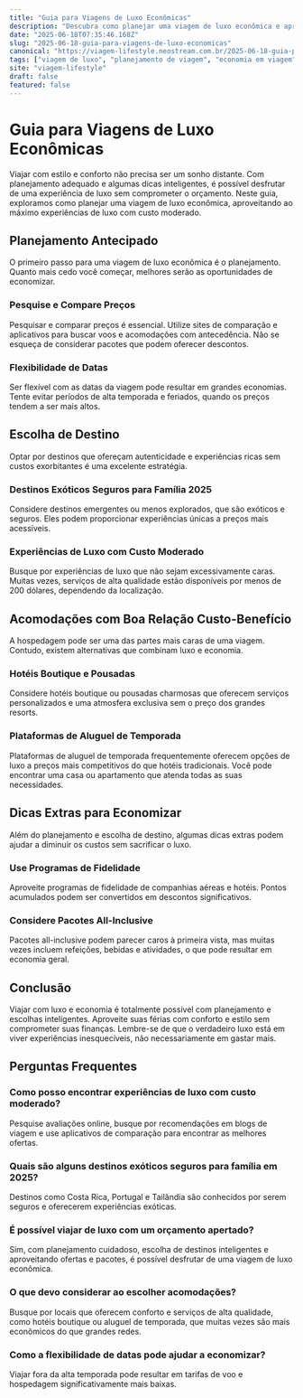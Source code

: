 ```yaml
---
title: "Guia para Viagens de Luxo Econômicas"
description: "Descubra como planejar uma viagem de luxo econômica e aproveitar experiências incríveis sem gastar muito."
date: "2025-06-18T07:35:46.168Z"
slug: "2025-06-18-guia-para-viagens-de-luxo-economicas"
canonical: "https://viagem-lifestyle.neostream.com.br/2025-06-18-guia-para-viagens-de-luxo-economicas"
tags: ["viagem de luxo", "planejamento de viagem", "economia em viagem", "destinos exóticos", "hospedagem econômica"]
site: "viagem-lifestyle"
draft: false
featured: false
---
```


# Guia para Viagens de Luxo Econômicas

Viajar com estilo e conforto não precisa ser um sonho distante. Com planejamento adequado e algumas dicas inteligentes, é possível desfrutar de uma experiência de luxo sem comprometer o orçamento. Neste guia, exploramos como planejar uma viagem de luxo econômica, aproveitando ao máximo experiências de luxo com custo moderado.

## Planejamento Antecipado

O primeiro passo para uma viagem de luxo econômica é o planejamento. Quanto mais cedo você começar, melhores serão as oportunidades de economizar.

### Pesquise e Compare Preços

Pesquisar e comparar preços é essencial. Utilize sites de comparação e aplicativos para buscar voos e acomodações com antecedência. Não se esqueça de considerar pacotes que podem oferecer descontos.

### Flexibilidade de Datas

Ser flexível com as datas da viagem pode resultar em grandes economias. Tente evitar períodos de alta temporada e feriados, quando os preços tendem a ser mais altos.

## Escolha de Destino

Optar por destinos que ofereçam autenticidade e experiências ricas sem custos exorbitantes é uma excelente estratégia.

### Destinos Exóticos Seguros para Família 2025

Considere destinos emergentes ou menos explorados, que são exóticos e seguros. Eles podem proporcionar experiências únicas a preços mais acessíveis.

### Experiências de Luxo com Custo Moderado

Busque por experiências de luxo que não sejam excessivamente caras. Muitas vezes, serviços de alta qualidade estão disponíveis por menos de 200 dólares, dependendo da localização.

## Acomodações com Boa Relação Custo-Benefício

A hospedagem pode ser uma das partes mais caras de uma viagem. Contudo, existem alternativas que combinam luxo e economia.

### Hotéis Boutique e Pousadas

Considere hotéis boutique ou pousadas charmosas que oferecem serviços personalizados e uma atmosfera exclusiva sem o preço dos grandes resorts.

### Plataformas de Aluguel de Temporada

Plataformas de aluguel de temporada frequentemente oferecem opções de luxo a preços mais competitivos do que hotéis tradicionais. Você pode encontrar uma casa ou apartamento que atenda todas as suas necessidades.

## Dicas Extras para Economizar

Além do planejamento e escolha de destino, algumas dicas extras podem ajudar a diminuir os custos sem sacrificar o luxo.

### Use Programas de Fidelidade

Aproveite programas de fidelidade de companhias aéreas e hotéis. Pontos acumulados podem ser convertidos em descontos significativos.

### Considere Pacotes All-Inclusive

Pacotes all-inclusive podem parecer caros à primeira vista, mas muitas vezes incluem refeições, bebidas e atividades, o que pode resultar em economia geral.

## Conclusão

Viajar com luxo e economia é totalmente possível com planejamento e escolhas inteligentes. Aproveite suas férias com conforto e estilo sem comprometer suas finanças. Lembre-se de que o verdadeiro luxo está em viver experiências inesquecíveis, não necessariamente em gastar mais.

## Perguntas Frequentes

### Como posso encontrar experiências de luxo com custo moderado?
Pesquise avaliações online, busque por recomendações em blogs de viagem e use aplicativos de comparação para encontrar as melhores ofertas.

### Quais são alguns destinos exóticos seguros para família em 2025?
Destinos como Costa Rica, Portugal e Tailândia são conhecidos por serem seguros e oferecerem experiências exóticas.

### É possível viajar de luxo com um orçamento apertado?
Sim, com planejamento cuidadoso, escolha de destinos inteligentes e aproveitando ofertas e pacotes, é possível desfrutar de uma viagem de luxo econômica.

### O que devo considerar ao escolher acomodações?
Busque por locais que oferecem conforto e serviços de alta qualidade, como hotéis boutique ou aluguel de temporada, que muitas vezes são mais econômicos do que grandes redes.

### Como a flexibilidade de datas pode ajudar a economizar?
Viajar fora da alta temporada pode resultar em tarifas de voo e hospedagem significativamente mais baixas.